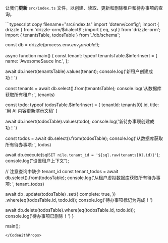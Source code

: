 
让我们**更新** `src/index.ts` 文件，以创建、读取、更新和删除租户和待办事项的查询。

<CodeWithProps dialect='node-postgres' env_variable='NILEDB_URL'>
```typescript copy filename="src/index.ts"
import 'dotenv/config';
import { drizzle } from 'drizzle-orm/$dialect$';
import { eq, sql } from 'drizzle-orm';
import { tenantsTable, todosTable } from './db/schema';
  
const db = drizzle(process.env.$env_variable$!);

async function main() {
  const tenant: typeof tenantsTable.$inferInsert = {
    name: 'AwesomeSauce Inc.',
  };

  await db.insert(tenantsTable).values(tenant);
  console.log('新租户创建成功！')

  const tenants = await db.select().from(tenantsTable);
  console.log('从数据库获取所有租户: ', tenants)

  const todo: typeof todosTable.$inferInsert = {
    tenantId: tenants[0].id,
    title: '用 AI 内容更新演示文稿'
  }

  await db.insert(todosTable).values(todo);
  console.log('新待办事项创建成功！')

  const todos = await db.select().from(todosTable);
  console.log('从数据库获取所有待办事项: ', todos)

  await db.execute(sql`SET nile.tenant_id = '${sql.raw(tenants[0].id)}'`);
  console.log("设置租户上下文");

  // 注意查询中缺少 tenant_id
  const tenant_todos = await db.select().from(todosTable);
  console.log('从租户虚拟数据库获取所有待办事项: ', tenant_todos)

  await db
    .update(todosTable)
    .set({
      complete: true,
    })
    .where(eq(todosTable.id, todo.id));
  console.log('待办事项标记为完成！')

  await db.delete(todosTable).where(eq(todosTable.id, todo.id));
  console.log('待办事项已删除！')
}

main();
```
</CodeWithProps>